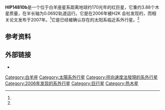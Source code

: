 {{Planetbox begin
| name = HIP 14810 b
}}
{{Planetbox star
| star = [[HIP_14810|HIP 14810]]
| constell = [[Aries_(constellation)|Aries]]
| RA = {{RA|03|11|14.23}}<ref name="van Leeuwen2007"/>
| DEC = {{DEC|+21|05|50.5}}<ref name="van Leeuwen2007"/>
| app_mag = 8.52
| dist_ly = 170 ± 10<ref name="van Leeuwen2007"/>
| dist_pc = 53 ± 4<ref name="van Leeuwen2007"/>
| class = G5V
| mass = 0.99
| radius = 1.1
| temperature = 5485 ± 44
| metallicity = 0.23 ± 0.30
| age = 0.39
}}
{{Planetbox orbit
| semimajor = 0.0692 ± 0.0040 <ref name="Wright2009"/>
| eccentricity = 0.14270 ± 0.00094 <ref name="Wright2009"/>
| period = 6.673855 ± 0.000019 <ref name="Wright2009"/>
| arg_peri = 159.32 ± 0.38 <ref name="Wright2009"/>
| t_peri = 2,453,694.5980 ± 0.0070 <ref name="Wright2009"/>
| semi-amp = 424.48 ± 0.44 <ref name="Wright2009"/>
}}
{{Planetbox character
| minimum_mass = 3.88 ± 0.32 <ref name="Wright2009"/>
}}
{{Planetbox discovery
| discoverers = J.T. Wright ''et al.''<br>[[Next_2000_Stars_(N2K)_planet_search|N2K planet search]]
| discovery_date = first discovered in 2006<br />published in 2007
| discovery_method = [[Radial_velocity|Radial velocity]]
| discovery_status = Published
}}
{{Planetbox reference
| star = HIP+14810
| planet = b
}}
{{Planetbox end}}

'''HIP14810b'''是一个位于白羊座星系距离地球约170光年的红巨星，它重约3.88个木星质量，在半长轴为0.0692轨道运行。它是在2006年被H2K 会社发现的，而相关论文发布于2007年。<ref name="Wright2007"/>它是已经被确认存在的太阳系临近系外行星。<ref name="Butler2006"/>

== 参考资料 ==
{{Reflist|colwidth=30em|refs=<ref name="Butler2006">{{cite journal | title=Catalog of Nearby Exoplanets | url=http://iopscience.iop.org/0004-637X/646/1/505/fulltext/ | last1=Butler | first1=R. P. | last2=Wright | first2=J. T. | last3=Marcy | first3=G. W. | last4=Fischer | first4=D. A. | last5=Vogt | first5=S. S. | last6=Tinney | first6=C. G. | last7=Jones | first7=H. R. A. | last8=Carter | first8=B. D. | last9=Johnson | first9=J. A. | last10=McCarthy | first10=C. | last11=Penny | first11=A. J. | display-authors=1 | journal=The Astrophysical Journal | volume=646 | issue=1 | pages=505–522 | date=2006 | arxiv=astro-ph/0607493 | bibcode=2006ApJ...646..505B | doi=10.1086/504701 }}</ref>  <ref name="van Leeuwen2007">{{cite journal | title=Validation of the new Hipparcos reduction | url=http://www.aanda.org/index.php?option=com_article&access=bibcode&Itemid=129&bibcode=2007A%2526A...474..653VFUL | last1=van Leeuwen | first1=F. | journal=Astronomy and Astrophysics | volume=474 | issue=2 | pages=653–664 | date=2007 | arxiv=0708.1752 | bibcode=2007A&A...474..653V | doi=10.1051/0004-6361:20078357 | access-date=2016-08-02 | archive-date=2019-12-07 | archive-url=https://web.archive.org/web/20191207150403/http://www.aanda.org/index.php?option=com_article&access=bibcode&Itemid=129&bibcode=2007A%2526A...474..653VFUL | dead-url=no }} [http://webviz.u-strasbg.fr/viz-bin/VizieR-5?-out.add=.&-source=I/311/hip2&recno=14774 Vizier catalog entry ] {{Wayback|url=http://webviz.u-strasbg.fr/viz-bin/VizieR-5?-out.add=.&-source=I%2F311%2Fhip2&recno=14774 |date=20190402114112 }}</ref>  <ref name="Wright2007">{{cite journal | title=Four New Exoplanets and Hints of Additional Substellar Companions to Exoplanet Host Stars | url=http://iopscience.iop.org/0004-637X/657/1/533/fulltext/ | last1=Wright | first1=J. T. | last2=Marcy | first2=G. W. | last3=Fischer | first3=D. A | last4=Butler | first4=R. P. | last5=Vogt | first5=S. S. | last6=Tinney | first6=C. G. | last7=Jones | first7=H. R. A. | last8=Carter | first8=B. D. | last9=Johnson | first9=J. A. | display-authors=1 | journal=The Astrophysical Journal | volume=657 | issue=1 | pages=533–545 | date=2007 | arxiv=astro-ph/0611658 | bibcode=2007ApJ...657..533W | doi=10.1086/510553 | access-date=2016-08-02 | archive-date=2020-01-03 | archive-url=https://web.archive.org/web/20200103235833/http://iopscience.iop.org/0004-637X/657/1/533/fulltext/ | dead-url=no }}</ref>  <ref name="Wright2009">{{cite journal | title=A Third Giant Planet Orbiting HIP 14810 | url=http://iopscience.iop.org/1538-4357/699/2/L97/fulltext/ | last1=Wright | first1=J. T. | last2=Fischer | first2=D. A. | last3=Ford | first3=Eric B. | last4=Veras | first4=D. | last5=Wang | first5=J. | last6=Henry | first6=G. W. | last7=Marcy | first7=G. W. | last8=Howard | first8=A. W. | last9=Johnson | first9=John Asher | display-authors=1 | journal=The Astrophysical Journal Letters | volume=699 | issue=2 | pages=L97–L101 | date=2009 | arxiv=0906.0567 | bibcode=2009ApJ...699L..97W | doi=10.1088/0004-637X/699/2/L97 | access-date=2016-08-02 | archive-date=2020-01-03 | archive-url=https://web.archive.org/web/20200103235831/http://iopscience.iop.org/1538-4357/699/2/L97/fulltext/ | dead-url=no }}</ref>}}

== 外部链接 ==
* {{cite web | url=http://media4.obspm.fr/exoplanets/base/etoile.php?nom=HIP+14810 | title=HIP 14810 | work=Exoplanets | accessdate=2008-08-16 | archive-url=https://web.archive.org/web/20080515000226/http://media4.obspm.fr/exoplanets/base/etoile.php?nom=HIP+14810 | archive-date=2008-05-15 | dead-url=yes }}

{{HIP 14810}}
{{Sky|03|11|14.2304|+|21|05|50.491|172.48}}

[[Category:白羊座|Category:白羊座]]
[[Category:太陽系外行星|Category:太陽系外行星]]
[[Category:徑向速度法發現的系外行星|Category:徑向速度法發現的系外行星]]
[[Category:2006年发现的系外行星|Category:2006年发现的系外行星]]
[[Category:巨行星|Category:巨行星]]
[[Category:热木星|Category:热木星]]